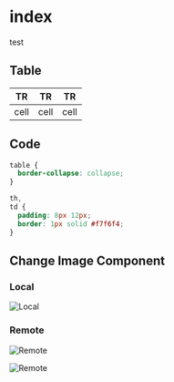# index

test

## Table

| TR   | TR   | TR   |
| ---- | ---- | ---- |
| cell | cell | cell |

## Code

```css
table {
  border-collapse: collapse;
}

th,
td {
  padding: 8px 12px;
  border: 1px solid #f7f6f4;
}
```

## Change Image Component

### Local

![Local](/src/assets/image.png)

### Remote

![Remote](https://picsum.photos/id/1/800/600)

![Remote](https://picsum.photos/id/10/800/600)

